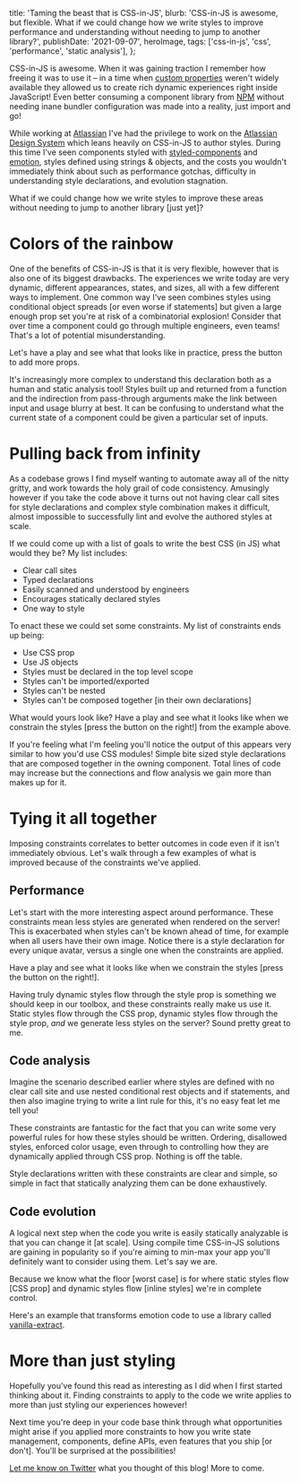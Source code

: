 
  title: 'Taming the beast that is CSS-in-JS',
  blurb:
    'CSS-in-JS is awesome, but flexible. What if we could change how we write styles to improve performance and understanding without needing to jump to another library?',
  publishDate: '2021-09-07',
  heroImage,
  tags: ['css-in-js', 'css', 'performance', 'static analysis'],
};

CSS-in-JS is awesome.
When it was gaining traction I remember how freeing it was to use it –
in a time when [custom properties](https://developer.mozilla.org/en-US/docs/Web/CSS/--*) weren't widely available they allowed us to create rich dynamic experiences right inside JavaScript!
Even better consuming a component library from [NPM](https://npmjs.com) without needing inane bundler configuration was made into a reality,
just import and go!

While working at [Atlassian](https://atlassian.com) I've had the privilege to work on the [Atlassian Design System](https://atlassian.design/) which leans heavily on CSS-in-JS to author styles.
During this time I've seen components styled with [styled-components](https://styled-components.com/) and [emotion](https://emotion.sh/docs/introduction),
styles defined using strings & objects,
and the costs you wouldn't immediately think about such as performance gotchas,
difficulty in understanding style declarations,
and evolution stagnation.

What if we could change how we write styles to improve these areas without needing to jump to another library [just yet]?

# Colors of the rainbow

One of the benefits of CSS-in-JS is that it is very flexible,
however that is also one of its biggest drawbacks.
The experiences we write today are very dynamic,
different appearances,
states,
and sizes,
all with a few different ways to implement.
One common way I've seen combines styles using conditional object spreads [or even worse if statements] but given a large enough prop set you're at risk of a combinatorial explosion!
Consider that over time a component could go through multiple engineers,
even teams! That's a lot of potential misunderstanding.

Let's have a play and see what that looks like in practice,
press the button to add more props.

<ExampleContainer>
  <DynamicStyles />
</ExampleContainer>

It's increasingly more complex to understand this declaration both as a human and static analysis tool!
Styles built up and returned from a function and the indirection from pass-through arguments make the link between input and usage blurry at best.
It can be confusing to understand what the current state of a component could be given a particular set of inputs.

# Pulling back from infinity

As a codebase grows I find myself wanting to automate away all of the nitty gritty,
and work towards the holy grail of code consistency.
Amusingly however if you take the code above it turns out not having clear call sites for style declarations and complex style combination makes it difficult,
almost impossible to successfully lint and evolve the authored styles at scale.

If we could come up with a list of goals to write the best CSS (in JS) what would they be?
My list includes:

- Clear call sites
- Typed declarations
- Easily scanned and understood by engineers
- Encourages statically declared styles
- One way to style

To enact these we could set some constraints.
My list of constraints ends up being:

- Use CSS prop
- Use JS objects
- Styles must be declared in the top level scope
- Styles can't be imported/exported
- Styles can't be nested
- Styles can't be composed together [in their own declarations]

What would yours look like?
Have a play and see what it looks like when we constrain the styles [press the button on the right!] from the example above.

<ExampleContainer>
  <ConstrainStyles />
</ExampleContainer>

If you're feeling what I'm feeling you'll notice the output of this appears very similar to how you'd use CSS modules!
Simple bite sized style declarations that are composed together in the owning component.
Total lines of code may increase but the connections and flow analysis we gain more than makes up for it.

# Tying it all together

Imposing constraints correlates to better outcomes in code even if it isn't immediately obvious.
Let's walk through a few examples of what is improved because of the constraints we've applied.

## Performance

Let's start with the more interesting aspect around performance.
These constraints mean less styles are generated when rendered on the server!
This is exacerbated when styles can't be known ahead of time,
for example when all users have their own image.
Notice there is a style declaration for every unique avatar,
versus a single one when the constraints are applied.

Have a play and see what it looks like when we constrain the styles [press the button on the right!].

<ExampleContainer>
  <AvatarExample />
</ExampleContainer>

Having truly dynamic styles flow through the style prop is something we should keep in our toolbox,
and these constraints really make us use it.
Static styles flow through the CSS prop,
dynamic styles flow through the style prop,
_and_ we generate less styles on the server?
Sound pretty great to me.

## Code analysis

Imagine the scenario described earlier where styles are defined with no clear call site and use nested conditional rest objects and if statements,
and then also imagine trying to write a lint rule for this,
it's no easy feat let me tell you!

These constraints are fantastic for the fact that you can write some very powerful rules for how these styles should be written.
Ordering,
disallowed styles,
enforced color usage,
even through to controlling how they are dynamically applied through CSS prop.
Nothing is off the table.

<ExampleContainer>
  <CodeAnalysis />
</ExampleContainer>

Style declarations written with these constraints are clear and simple,
so simple in fact that statically analyzing them can be done exhaustively.

## Code evolution

A logical next step when the code you write is easily statically analyzable is that you can change it [at scale].
Using compile time CSS-in-JS solutions are gaining in popularity so if you're aiming to min-max your app you'll definitely want to consider using them.
Let's say we are.

Because we know what the floor [worst case] is for where static styles flow [CSS prop] and dynamic styles flow [inline styles] we're in complete control.

Here's an example that transforms emotion code to use a library called [vanilla-extract](https://vanilla-extract.style/).

<ExampleContainer>
  <CodemodStyles />
</ExampleContainer>

# More than just styling

Hopefully you've found this read as interesting as I did when I first started thinking about it.
Finding constraints to apply to the code we write applies to more than just styling our experiences however!

Next time you're deep in your code base think through what opportunities might arise if you applied more constraints to how you write state management,
components,
define APIs,
even features that you ship [or don't].
You'll be surprised at the possibilities!

[Let me know on Twitter](https://twitter.com/itsdouges) what you thought of this blog!
More to come.
